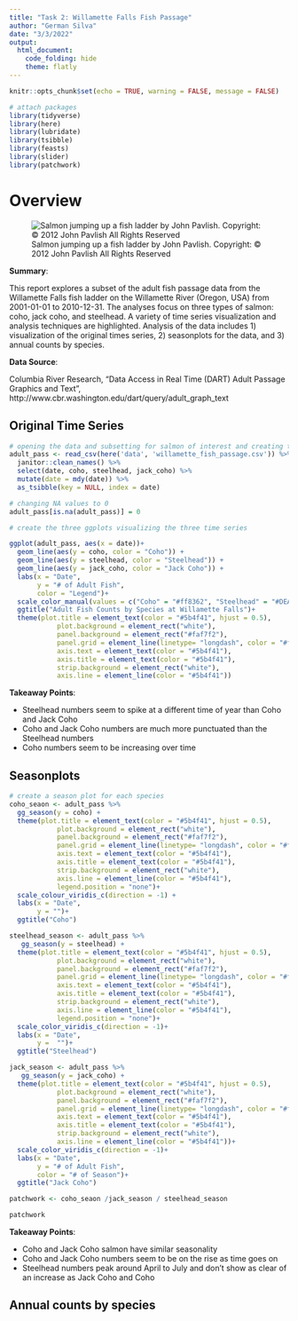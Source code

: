 ```yaml
---
title: "Task 2: Willamette Falls Fish Passage"
author: "German Silva"
date: "3/3/2022"
output: 
  html_document:
    code_folding: hide
    theme: flatly
---
```



```r
knitr::opts_chunk$set(echo = TRUE, warning = FALSE, message = FALSE)

# attach packages
library(tidyverse)
library(here)
library(lubridate)
library(tsibble)
library(feasts)
library(slider)
library(patchwork)
```

# Overview {.tabset .tabset-fade .tabset-pills}

![Salmon jumping up a fish ladder by John Pavlish. Copyright: © 2012 John Pavlish All Rights Reserved](https://upload.wikimedia.org/wikipedia/commons/8/85/Salmon_Fish_Ladder.jpg)

**Summary**:

This report explores a subset of the adult fish passage data from the Willamette Falls fish ladder on the Willamette River (Oregon, USA) from 2001-01-01 to 2010-12-31. The analyses focus on three types of salmon: coho, jack coho, and steelhead. A variety of time series visualization and analysis techniques are highlighted. Analysis of the data includes 1) visualization of the original times series, 2) seasonplots for the data, and 3) annual counts by species.  

**Data Source**: 

Columbia River Research, "Data Access in Real Time (DART) Adult Passage Graphics and Text", http://www.cbr.washington.edu/dart/query/adult_graph_text

## Original Time Series

```r
# opening the data and subsetting for salmon of interest and creating time series data
adult_pass <- read_csv(here('data', 'willamette_fish_passage.csv')) %>% 
  janitor::clean_names() %>%  
  select(date, coho, steelhead, jack_coho) %>% 
  mutate(date = mdy(date)) %>% 
  as_tsibble(key = NULL, index = date)

# changing NA values to 0
adult_pass[is.na(adult_pass)] = 0

# create the three ggplots visualizing the three time series

ggplot(adult_pass, aes(x = date))+
  geom_line(aes(y = coho, color = "Coho")) +
  geom_line(aes(y = steelhead, color = "Steelhead")) +
  geom_line(aes(y = jack_coho, color = "Jack Coho")) +
  labs(x = "Date",
       y = "# of Adult Fish",
       color = "Legend")+
  scale_color_manual(values = c("Coho" = "#ff8362", "Steelhead" = "#DEADA1", "Jack Coho" = "#6d748c"))+
  ggtitle("Adult Fish Counts by Species at Willamette Falls")+
  theme(plot.title = element_text(color = "#5b4f41", hjust = 0.5),
            plot.background = element_rect("white"),
            panel.background = element_rect("#faf7f2"),
            panel.grid = element_line(linetype= "longdash", color = "#f0ece1"),
            axis.text = element_text(color = "#5b4f41"),
            axis.title = element_text(color = "#5b4f41"),
            strip.background = element_rect("white"),
            axis.line = element_line(color = "#5b4f41"))
```

**Takeaway Points**:

 - Steelhead numbers seem to spike at a different time of year than Coho and Jack Coho
 - Coho and Jack Coho numbers are much more punctuated than the Steelhead numbers
 - Coho numbers seem to be increasing over time

## Seasonplots

```r
# create a season plot for each species
coho_seaon <- adult_pass %>% 
  gg_season(y = coho) +
  theme(plot.title = element_text(color = "#5b4f41", hjust = 0.5),
            plot.background = element_rect("white"),
            panel.background = element_rect("#faf7f2"),
            panel.grid = element_line(linetype= "longdash", color = "#f0ece1"),
            axis.text = element_text(color = "#5b4f41"),
            axis.title = element_text(color = "#5b4f41"),
            strip.background = element_rect("white"),
            axis.line = element_line(color = "#5b4f41"),
            legend.position = "none")+
  scale_colour_viridis_c(direction = -1) +
  labs(x = "Date",
       y = "")+
  ggtitle("Coho")

steelhead_season <- adult_pass %>% 
   gg_season(y = steelhead) +
  theme(plot.title = element_text(color = "#5b4f41", hjust = 0.5),
            plot.background = element_rect("white"),
            panel.background = element_rect("#faf7f2"),
            panel.grid = element_line(linetype= "longdash", color = "#f0ece1"),
            axis.text = element_text(color = "#5b4f41"),
            axis.title = element_text(color = "#5b4f41"),
            strip.background = element_rect("white"),
            axis.line = element_line(color = "#5b4f41"),
            legend.position = "none")+
  scale_color_viridis_c(direction = -1)+
  labs(x = "Date",
       y =  "")+
  ggtitle("Steelhead")

jack_season <- adult_pass %>% 
   gg_season(y = jack_coho) +
  theme(plot.title = element_text(color = "#5b4f41", hjust = 0.5),
            plot.background = element_rect("white"),
            panel.background = element_rect("#faf7f2"),
            panel.grid = element_line(linetype= "longdash", color = "#f0ece1"),
            axis.text = element_text(color = "#5b4f41"),
            axis.title = element_text(color = "#5b4f41"),
            strip.background = element_rect("white"),
            axis.line = element_line(color = "#5b4f41"))+
  scale_color_viridis_c(direction = -1)+
  labs(x = "Date",
       y = "# of Adult Fish",
       color = "# of Season")+
  ggtitle("Jack Coho")

patchwork <- coho_seaon /jack_season / steelhead_season

patchwork
```
**Takeaway Points**:

- Coho and Jack Coho salmon have similar seasonality
- Coho and Jack Coho numbers seem to be on the rise as time goes on
- Steelhead numbers peak around April to July and don't show as clear of an increase as Jack Coho and Coho

## Annual counts by species


